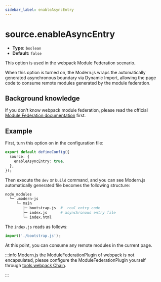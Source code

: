 ```yaml
---
sidebar_label: enableAsyncEntry
---
```


# source.enableAsyncEntry

- **Type:** `boolean`
- **Default:** `false`

This option is used in the webpack Module Federation scenario.

When this option is turned on, the Modern.js wraps the automatically generated asynchronous boundary via Dynamic Import, allowing the page code to consume remote modules generated by the module federation.

## Background knowledge

If you don't know webpack module federation, please read the official [Module Federation documentation](https://webpack.js.org/concepts/module-federation) first.

## Example

First, turn this option on in the configuration file:

```ts title="modern.config.ts"
export default defineConfig({
  source: {
    enableAsyncEntry: true,
  },
});
```

Then execute the `dev` or `build` command, and you can see Modern.js automatically generated file becomes the following structure:

```bash
node_modules
  └─ .modern-js
     └─ main
        ├─ bootstrap.js  #  real entry code
        ├─ index.js      # asynchronous entry file
        └─ index.html
```

The `index.js` reads as follows:

```js
import('./bootstrap.js');
```

At this point, you can consume any remote modules in the current page.

:::info
Modern.js the ModuleFederationPlugin of webpack is not encapsulated, please configure the ModuleFederationPlugin yourself through [tools.webpack Chain](/configure/app/tools/webpack-chain).

:::

